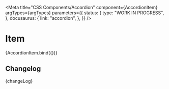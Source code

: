 
<Meta
  title="CSS Components/Accordion"
  component={AccordionItem}
  argTypes={argTypes}
  parameters={{
    status: {
      type: "WORK IN PROGRESS",
    },
    docusaurus: {
      link: "accordion",
    },
  }}
/>

# Item

<Canvas>
  <Story name="Item" args={defaultArgs}>
    {AccordionItem.bind({})}
  </Story>
</Canvas>

<ArgsTable story="Item" />

## Changelog

<Description>{changeLog}</Description>
